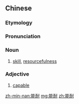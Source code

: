 ==Chinese==
{{zh-forms}}

===Etymology===
{{rfe|lang=zh}}

===Pronunciation===
{{zh-pron
|m=néngnài,tl=y
|c=nang4 noi6
|mn=qz:nn̂g-nāi/tw,xm,zz:lêng-nāi
|cat=n,a
}}

===Noun===
{{zh-noun}}

# {{lb|zh|colloquial}} [[skill]], [[resourcefulness]]

===Adjective===
{{zh-adj}}

# {{lb|zh|colloquial}} [[capable]]

[[zh-min-nan:能耐]]
[[mg:能耐]]
[[zh:能耐]]
